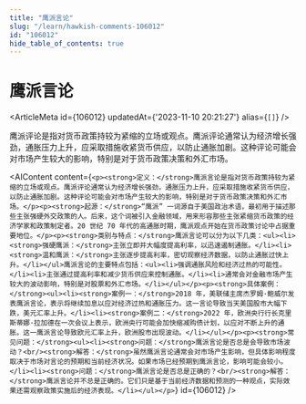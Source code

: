 ```yaml
---
title: "鹰派言论"
slug: "/learn/hawkish-comments-106012"
id: "106012"
hide_table_of_contents: true
---
```



# 鹰派言论

<ArticleMeta id={106012} updatedAt={'2023-11-10 20:21:27'} alias={`[]`} />
<div className='border-solid border-b border-t-0 my-4 border-[var(--ifm-color-gray-300)]' />

鹰派评论是指对货币政策持较为紧缩的立场或观点。鹰派评论通常认为经济增长强劲，通胀压力上升，应采取措施收紧货币供应，以防止通胀加剧。这种评论可能会对市场产生较大的影响，特别是对于货币政策决策和外汇市场。

<AIContent content={`<p><strong>定义：</strong>鹰派言论是指对货币政策持较为紧缩的立场或观点。鹰派评论通常认为经济增长强劲，通胀压力上升，应采取措施收紧货币供应，以防止通胀加剧。这种评论可能会对市场产生较大的影响，特别是对于货币政策决策和外汇市场。</p><p><strong>起源：</strong>“鹰派” 一词源自于美国政治术语，最初用于描述那些主张强硬外交政策的人。后来，这个词被引入金融领域，用来形容那些主张紧缩货币政策的经济学家和政策制定者。20 世纪 70 年代的高通胀时期，鹰派观点开始在货币政策讨论中占据重要地位。</p><p><strong>类别与特点：</strong>鹰派言论可以分为以下几类：<ul><li><strong>强硬鹰派：</strong>主张立即并大幅度提高利率，以迅速遏制通胀。</li><li><strong>温和鹰派：</strong>主张逐步提高利率，密切观察经济数据，以防止通胀过快上升。</li></ul>鹰派言论的主要特点包括：<ul><li>强调通胀风险和经济过热的可能性。</li><li>主张通过提高利率和减少货币供应来控制通胀。</li><li>通常会对金融市场产生较大的波动影响，特别是对股票和外汇市场。</li></ul></p><p><strong>具体案例：</strong><ul><li><strong>案例一：</strong>2018 年，美联储主席杰罗姆·鲍威尔发表鹰派言论，表示将继续加息以应对经济过热和通胀压力。这一言论导致当天美国股市大幅下跌，美元汇率上升。</li><li><strong>案例二：</strong>2022 年，欧洲央行行长克里斯蒂娜·拉加德在一次会议上表示，欧洲央行可能会加快缩减购债计划，以应对不断上升的通胀。这一鹰派言论导致欧元汇率上升，欧洲股市出现波动。</li></ul></p><p><strong>常见问题：</strong><ul><li><strong>问题：</strong>鹰派言论是否总是会导致市场波动？<br/><strong>解答：</strong>虽然鹰派言论通常会对市场产生影响，但具体影响程度取决于市场对言论的预期和当前经济状况。如果市场已经预期到鹰派言论，影响可能会较小。</li><li><strong>问题：</strong>鹰派言论是否总是正确的？<br/><strong>解答：</strong>鹰派言论并不总是正确的。它们只是基于当前经济数据和预测的一种观点，实际效果还需观察政策实施后的经济表现。</li></ul></p>`} id={106012} />
